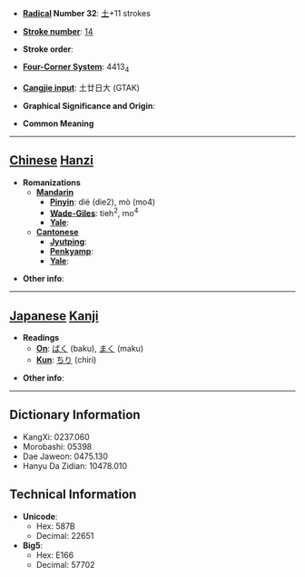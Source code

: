 * '''[[Wiktionary:Chinese radical index| Radical]] Number 32''': [[Wiktionary:Chinese radical index 土|土]]+11 strokes

* '''[[Wiktionary:Chinese total strokes index|Stroke number]]''': [[Wiktionary:Chinese total strokes index 14|14]]

* '''Stroke order''': 

* '''[[Wiktionary:Chinese four corner index|Four-Corner System]]''': 4413<sub>4</sub>

* '''[[Wiktionary:Chinese Cangjie index|Cangjie input]]''': 土廿日大 (GTAK)

* '''Graphical Significance and Origin''': 

* '''Common Meaning'''

----

== [[Chinese]] [[Hanzi]] ==

* '''Romanizations'''
** '''[[Mandarin]]'''
*** '''[[Pinyin]]''': dié (die2), mò (mo4)
*** '''[[Wade-Giles]]''': tieh<sup>2</sup>, mo<sup>4</sup>
*** '''[[Yale]]''': 
** '''[[Cantonese]]'''
*** '''[[Jyutping]]''':
*** '''[[Penkyamp]]''': 
*** '''[[Yale]]''': 

* '''Other info''': 

----

== [[Japanese]] [[Kanji]] ==

* '''Readings'''
** '''[[On]]''': [[ばく]] (baku), [[まく]] (maku)
** '''[[Kun]]''': [[ちり]] (chiri)

* '''Other info''':  

----

== Dictionary Information ==

* KangXi: 0237.060
* Morobashi: 05398
* Dae Jaweon: 0475.130
* Hanyu Da Zidian: 10478.010

== Technical Information ==

* '''Unicode''':
** Hex: 587B
** Decimal: 22651
* '''Big5''':
** Hex: E166
** Decimal: 57702